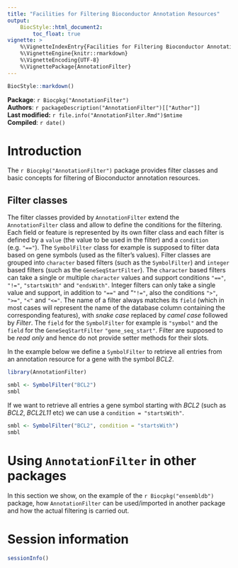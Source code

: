 ```yaml
---
title: "Facilities for Filtering Bioconductor Annotation Resources"
output:
    BiocStyle::html_document2:
        toc_float: true
vignette: >
    %\VignetteIndexEntry{Facilities for Filtering Bioconductor Annotation resources}
    %\VignetteEngine{knitr::rmarkdown}
    %\VignetteEncoding{UTF-8}
    %\VignettePackage{AnnotationFilter}
---
```


```r
BiocStyle::markdown()
```

**Package**: `r Biocpkg("AnnotationFilter")`<br />
**Authors**: `r packageDescription("AnnotationFilter")[["Author"]] `<br />
**Last modified:** `r file.info("AnnotationFilter.Rmd")$mtime`<br />
**Compiled**: `r date()`


# Introduction

The `r Biocpkg("AnnotationFilter")` package provides filter classes and basic
concepts for filtering of Bioconductor annotation resources.

## Filter classes

The filter classes provided by `AnnotationFilter` extend the `AnnotationFilter`
class and allow to define the conditions for the filtering. Each field or
feature is represented by its own filter class and each filter is defined by a
`value` (the value to be used in the filter) and a `condition`
(e.g. `"=="`). The `SymbolFilter` class for example is supposed to filter data
based on gene symbols (used as the filter's values). Filter classes are grouped
into `character` based filters (such as the `SymbolFilter`) and `integer` based
filters (such as the `GeneSeqStartFilter`). The `character` based filters can
take a single or multiple `character ` values and support conditions `"=="`,
`"!="`, `"startsWith"` and `"endsWith"`. Integer filters can only take a single
value and support, in addition to `"=="` and "`"!="`, also the conditions `">"`,
`">="`, `"<"` and `"<="`. The name of a filter always matches its `field` (which
in most cases will represent the name of the database column containing the
corresponding features), with *snake case* replaced by *camel case* followed by
*Filter*. The `field` for the `SymbolFilter` for example is `"symbol"` and the
`field` for the `GeneSeqStartFilter` `"gene_seq_start"`. Filter are supposed to
be *read only* and hence do not provide setter methods for their slots.

In the example below we define a `SymbolFilter` to retrieve all entries from an
annotation resource for a gene with the symbol *BCL2*.

```r
library(AnnotationFilter)

smbl <- SymbolFilter("BCL2")
smbl
```

If we want to retrieve all entries a gene symbol starting with *BCL2* (such as
*BCL2*, *BCL2L11* etc) we can use a `condition = "startsWith"`.

```r
smbl <- SymbolFilter("BCL2", condition = "startsWith")
smbl
```


# Using `AnnotationFilter` in other packages

In this section we show, on the example of the `r Biocpkg("ensembldb")` package,
how `AnnotationFilter` can be used/imported in another package and how the
actual filtering is carried out.

# Session information

```r
sessionInfo()
```
